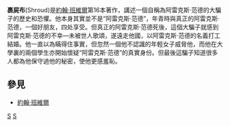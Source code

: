 '''裹屍布'''(Shroud)是[[約翰·班維爾|約翰·班維爾]]第16本著作，講述一個自稱為阿雷克斯‧范德的大騙子的歷史和恐懼。他本身其實並不是“阿雷克斯‧范德”，年青時與真正的阿雷克斯‧范德，一個好朋友，四处享受。但真正的阿雷克斯‧范德死後，這個大騙子就感到阿雷克斯‧范德的不幸—未被世人歌頌，遂遠走他國，以阿雷克斯‧范德的名義打工結婚。他一直以為瞞得住事實，但忽然一個他不認識的年輕女子威脅他，而他在大學裏的兩個學生亦開始懷疑“阿雷克斯‧范德”的真實身份。但最後這騙子知道很多人都為他保守過他的秘密，使他更感羞恥。

==參見==
* [[約翰·班維爾|約翰·班維爾]]

[[Category:當代小說|S]]
[[Category:愛爾蘭小說|S]]
